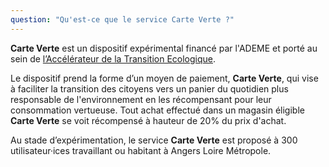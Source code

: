 ```yaml
---
question: "Qu'est-ce que le service Carte Verte ?"
---
```

**Carte Verte** est un dispositif expérimental financé par l'ADEME et porté au sein de [l’Accélérateur de la Transition Ecologique](https://beta.gouv.fr/incubateurs/ademe.html). 

Le dispositif prend la forme d’un moyen de paiement, **Carte Verte**, qui vise à faciliter la transition des citoyens vers un panier du quotidien plus responsable de l'environnement en les récompensant pour leur consommation vertueuse. Tout achat effectué dans un magasin éligible **Carte Verte** se voit récompensé à hauteur de 20% du prix d'achat.

Au stade d’expérimentation, le service **Carte Verte** est proposé à 300 utilisateur·ices travaillant ou habitant à Angers Loire Métropole.
